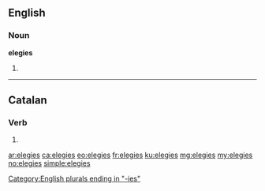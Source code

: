 ==English==

===Noun===
'''elegies'''

# {{plural of|elegy}}

[[Category:English plurals ending in "-ies"]]

----

==Catalan==

===Verb===
{{head|ca|verb form}}

# {{ca-verb form of|p=2|n=sg|t=impf|m=ind|elegir}}

[[ar:elegies]]
[[ca:elegies]]
[[eo:elegies]]
[[fr:elegies]]
[[ku:elegies]]
[[mg:elegies]]
[[my:elegies]]
[[no:elegies]]
[[simple:elegies]]